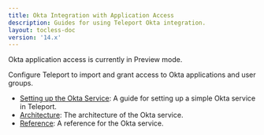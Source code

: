 ```yaml
---
title: Okta Integration with Application Access
description: Guides for using Teleport Okta integration.
layout: tocless-doc
version: '14.x'
---
```


<Warning>
  Okta application access is currently in Preview mode.
</Warning>

Configure Teleport to import and grant access to Okta applications and user groups.

- [Setting up the Okta Service](/docs/ver/14.x/application-access/okta/guide): A guide for setting up a simple Okta service in Teleport.
- [Architecture](/docs/ver/14.x/application-access/okta/architecture): The architecture of the Okta service.
- [Reference](/docs/ver/14.x/application-access/okta/reference): A reference for the Okta service.
